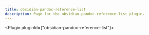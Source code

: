 ---
title: obsidian-pandoc-reference-list
description: Page for the obsidian-pandoc-reference-list plugin.
---


<Plugin pluginId={"obsidian-pandoc-reference-list"}></Plugin>